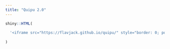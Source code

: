 ```yaml
---
title: "Quipu 2.0"
---
```



```r

shiny::HTML(
  
  '<iframe src="https://flavjack.github.io/quipu/" style="border: 0; position:fixed; top:50px; left:0; right:0; bottom:0; width:100%; height:92%">'
  
)

```


